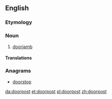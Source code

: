 ==English==

===Etymology===
{{compound|en|door|post}}

===Noun===
{{en-noun}}

# [[doorjamb]]

====Translations====
{{trans-see|doorjamb}}

===Anagrams===
* [[doorstop#English|doorstop]]

[[da:doorpost]]
[[et:doorpost]]
[[pl:doorpost]]
[[zh:doorpost]]